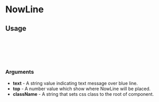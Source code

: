 
<Meta of={NowLine} title="NowLine" />

# NowLine

<Canvas of={NowLine.Base} />

## Usage

```ts
import { NowLine } from 'remindee-ui-kit';

export const Example = () => {
  return <NowLine text="Now" />;
};
```

### Arguments

- **text** - A string value indicating text message over blue line.
- **top** - A number value which show where NowLine will be placed.
- **className** - A string that sets css class to the root of component.
